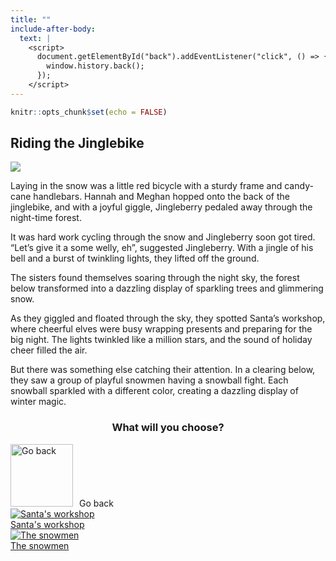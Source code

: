 ```yaml
---
title: ""
include-after-body:
  text: |
    <script>
      document.getElementById("back").addEventListener("click", () => {
        window.history.back();
      });
    </script>
---
```


```r
knitr::opts_chunk$set(echo = FALSE)
```

:::::: {.scenario .column-screen}

:::: {.column-body .scenario-text}

## Riding the Jinglebike

::::

::: {.column-body .scenario-image}

![](images/jinglebike-flight.png)

:::

:::: {.column-body .scenario-text}

Laying in the snow was a little red bicycle with a sturdy frame and candy-cane handlebars. Hannah and Meghan hopped onto the back of the jinglebike, and with a joyful giggle, Jingleberry pedaled away through the night-time forest. 

It was hard work cycling through the snow and Jingleberry soon got tired. "Let's give it a some welly, eh", suggested Jingleberry. With a jingle of his bell and a burst of twinkling lights, they lifted off the ground.

The sisters found themselves soaring through the night sky, the forest below transformed into a dazzling display of sparkling trees and glimmering snow.      

As they giggled and floated through the sky, they spotted Santa's workshop, where cheerful elves were busy wrapping presents and preparing for the big night. The lights twinkled like a million stars, and the sound of holiday cheer filled the air.

But there was something else catching their attention. In a clearing below, they saw a group of playful snowmen having a snowball fight. Each snowball sparkled with a different color, creating a dazzling display of winter magic.

::::

:::: {.column-body .scenario-image}
::: {style="text-align: center;"}
### What will you choose?
:::

  ```{=html}
<div class="container">

  <div id="back">
  <img src="images/back.png" alt="Go back" style="width: 100px; height: 100px; margin-right: 10px;">Go back
  </div>
  
  <div class="options">
  <div class="option">
  <a href="santas-workshop.html"><img src="images/santas-workshop.png" alt="Santa's workshop"><div>Santa's workshop</div></a>
  </div>
  
  <div class="option">
  <a href="santas-workshop.html"><img src="images/snowmen.png" alt="The snowmen"><div>The snowmen</div></a>
  </div>

  </div>
  ```

::::




::::::
